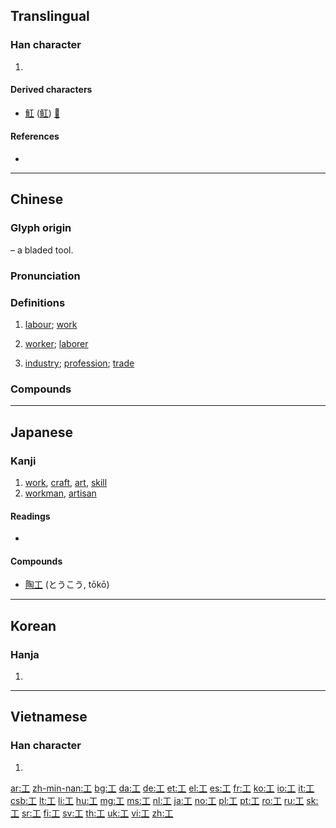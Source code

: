 {{character info/new}}
{{also|エ|Appendix:Variations of "i"|uni=auto}}
==Translingual==
{{stroke order|type=animate}}

===Han character===
{{Han char|rn=48|rad=工|as=00|sn=3|four=10100|canj=MLM}}

# {{mul-kangxi radical-def}}

====Derived characters====
* [[魟]] ([[𫚉]]) [[𢖷]]

====References====
* {{Han ref|kx=0325.010|dkj=08714|dj=0626.020|hdz=10410.060|uh=5DE5|ud=24037|bh=A475|bd=42101}}

----

==Chinese==
{{zh-forms|alt=𠜝,㠪,𢀚,𢒅,㣉,𢒄}}

===Glyph origin===
{{Han etym}}
{{liushu|p}} – a bladed tool.

===Pronunciation===
{{zh-pron
|m=gōng
|ma=Zh-gong.ogg
|c=gung1
|h=pfs=kûng
|md=gĕ̤ng/gŭng
|md_note=gĕ̤ng - vernacular; gŭng - literary
|mn=kang/khang/kong
|mn_note=kang, khang - vernacular; kong - literary
|w=1kon
|mc=y
|oc=y
|cat=n
}}

===Definitions===
{{zh-hanzi}}

# [[labour]]; [[work]]
#: {{zh-x|工作|work}}
# [[worker]]; [[laborer]]
#: {{zh-x|工人|worker, laborer}}
#: {{zh-x|陶瓷工|potter}}
# [[industry]]; [[profession]]; [[trade]]

===Compounds===
{{zh-der|工廠|人工心臟|加工品|工礦炸藥|工程師|偷工減料|剃工|工會|工友|人工海鹽|工讀生|工字鋼|同工異調|工程進度|一工兒|工作抽樣|工料|大工告成|工業服務|勞工問題|工模|工業區|壩工|地下工作|工錢|復工|宗工|交通工程|勞工福利|圖工|人工蝸牛|工兵|工業團體|工作簡化|人工降雨|工作權|工薪|工業連鎖|人工受孕|工作分析|做工|保稅工廠|工作天|最低工資|塑性加工|刀鑷工|工本|工具|工學|件工|兵工|工廠布置|工業用水|工筆畫|小工藝|壯工|公路工程|工碼兒|地下工廠|加工業|勞工管理|工正|女工|人工氣腹|忙工|工業權|奴工|分工整合|分工|傭工|工場|包工|坌工|完工|人因工程|工尺|工業城|共工|工業政策|工商社會|工竣|工廠工業|工商黃頁|工作圖|兵工廠|工潮|工蟻|工業社會|情詞易工|工作經驗|工食|勞工|工業|工藝美術|塑膠工業|唱工|怠工|工業用圖|志工|工程分析|工業港|工作午餐|包工連鎖|巧工|德言工貌|性工作者|人工氣胸|工地|工作母機|工夫茶|工藝學|人工受精|工段|人工免疫|工作船|工寮|彈性工時|工件|工關|建築工程|勞工運動|人工流產|上工|人工成本|人工植牙|工作抽查|夜工|代工|交工|工地秀|勞工政策|土木工程|工程塑膠|平均工資|工農兵|師工|工業區位|工部|工程兵|巧奪天工|工齡|工顧錢|工頭|工間操|工運|工讀|工課|工藝雜流|工藝教育|工藝品|工細|工筆|工種|工程隊|工程師節|工程力學|人工呼吸|工科|工研院|工楷|工業體系|工業設計|工業經濟|工業節|工業病|工業廢汙|工業工程|工業局|工業園區|工業國家|工業化|工業動員|工業分類|工棚|工本飯米|工期|工時|工整|工效|工房|工心計|工徒|工廠衛生|工廠法|工師|工巧|工尺譜|工尺字兒|工夫|工場動員|工商業|工區|工力悉敵|工力|工具鋼|工具機|工具工程|工價|工作證|工作網|工作目標|工作狂|工作物|工作條件|工作日|工作方案|工作單|工作|工人|工事|人工閱卷|加工|工賑|勞工立法|工務局|小工|工學院|募資工具|工程浩大|工業活動|射工|工程設計|出工|冶工|人工色素|工作契約|同工同酬|工作服|工作室|刻工|城工|工資|人工島|底工|工女|工作坊|包身工|大陸勞工|動工|加工區|天工開物|天工|工匠|工作倫理|下工夫|工人運動|人工|工本費|工業中毒|夕陽工業|士農工商|工作小組|工作站|基本工資|半工半讀|基礎工程|五小工業|工礦檢查|工拙|冷加工|學徒工|工專|人工魚礁|大工|工致|員工|工程測量|工用|停工|工具書|外籍勞工|人工繁殖|工緻|名工|工作臺|半刻工夫|做工夫|工架|圬工|化工|化學工業|勞工團體|人工血液|工蜂|不多工夫|分工合作|工率|工程|幫工|工業革命|交通工具|同工異曲|勞工教育|工役|工傷|工商階級|工藝|人工養殖|人工冬眠|勞工法庭|人工智慧|下工|手工業|教育工學|神工鬼力|樂工|沒工夫|抓工夫|田野工作|沒得工夫|神工鬼斧|水電工|減工偷料|櫛工|知識工程|磨洋工|技工|板金工作|水利工程|民間工藝|生產工具|生物工程|河工|杜工部|石工|水工|短工|死工夫|捆工|捷運工程|潛盾工法|手工藝|異曲同工|手工|焊工|構工|木材工業|畫工兒|武工|機工|熱加工|日工|手工藝品|窮而後工|窮工極巧|散工|泥工|社會工作|社會分工|社工|監工|礦工|拉鏈工程|替工|琉璃工藝|機械工業|石化工業|收工|百工|督工|放工|白領勞工|施工|產業工人|曠工|泥水工|模板工|漆工|政工|畫工|用工夫|環境工程|熱工學|理工|玉工|打工|特種工藝|營工|櫛髮工|灌溉工程|特工|牧工|泰國勞工|水磨工夫|生態工程|攬工|歇工|欽工|校工|神工妙力|木工|有工夫|火工道人|排水工程|遺傳工程|鑄工|職工學校|閒工夫|義工|雨工|粗工|高工|衛生工程|計時工資|鬍子工程|趁工|舵工|鐵工|窯工|鑲嵌工藝|細工|良工|計件工資|華工|造船工業|重工業|紙工|篙工|美工指導|陶瓷工|雇工|背工|鉋工|開工|經濟罷工|變形工時|試工|纖維工業|良工心苦|鉗工|鋼鐵工業|金屬工藝|軍工|竣工|鳩工庀材|鳩工|航太工業|臣工|羊工|衣工|纊工|車工|鬼工|興工|護坡工程|童工|針工|系統工程|馬工枚速|零工|罷工|蠶工|起工|長工|食品工業|職工|精工|繡工|電腦美工|電工|鬼斧神工|雜工|雙職工|臨時工|養工處|金工|運輸工具|鍛工|農工|蹻工|竹工|髹工|道路工程|鐵工廠|表面工夫|輕工業|編工|苦工|趕工|資訊工業|美工|賣工夫|農產加工|險工|縫工|考工令|船工|能工巧匠|考工記|航空工程|職業工會|銑工}}

----

==Japanese==

===Kanji===
{{ja-kanji|grade=2|rs=工00}}

# [[work]], [[craft]], [[art]], [[skill]]
# [[workman]], [[artisan]]

====Readings====
* {{ja-readings
|goon=[[く]] (ku)
|kanon=[[こう]] (kō)
|kun=[[たくみ]] (takumi), [[わざ]] (waza), [[つかさ]] (tsukasa)}}

====Compounds====
* [[陶工]] (とうこう, tōkō)

----

==Korean==

===Hanja===
{{ko-hanja|hangeul=공|mr=kong|y=kwong|eumhun=장인, 로동, 노동|ehrv=jang'in, rodong, nodong|ehmr=chang'in, rotong, notong|ehy=cang.in, lwotwong, nwotwong}}

# {{defn|lang=ko|rv=jangin, rodong, nodong}}

----

==Vietnamese==

===Han character===
{{vi-hantu|[[công]], [[cong]], [[côông]], [[gồng]], [[trong]], [[cung]]|rs=工00}}

# {{defn|lang=vi|sort=工00}}

[[Category:CJKV radicals| ]]

[[ar:工]]
[[zh-min-nan:工]]
[[bg:工]]
[[da:工]]
[[de:工]]
[[et:工]]
[[el:工]]
[[es:工]]
[[fr:工]]
[[ko:工]]
[[io:工]]
[[it:工]]
[[csb:工]]
[[lt:工]]
[[li:工]]
[[hu:工]]
[[mg:工]]
[[ms:工]]
[[nl:工]]
[[ja:工]]
[[no:工]]
[[pl:工]]
[[pt:工]]
[[ro:工]]
[[ru:工]]
[[sk:工]]
[[sr:工]]
[[fi:工]]
[[sv:工]]
[[th:工]]
[[uk:工]]
[[vi:工]]
[[zh:工]]